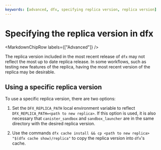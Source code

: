 ```yaml
---
keywords: [advanced, dfx, specifying replica version, replica version]
---
```



# Specifying the replica version in dfx

<MarkdownChipRow labels={["Advanced"]} />



The replica version included in the most recent release of `dfx` may not reflect the most up to date replica release. In some workflows, such as testing new features of the replica, having the most recent version of the replica may be desirable. 

## Using a specific replica version

To use a specific replica version, there are two options:

1. Set the `DFX_REPLICA_PATH` local environment variable to reflect `DFX_REPLICA_PATH=<path to new replica>`. If this option is used, it is also necessary that `canister_sandbox` and `sandbox_launcher` are in the same directory with the desired replica version.

2. Use the commands `dfx cache install && cp <path to new replica> "$(dfx cache show)/replica"` to copy the replica version into `dfx`'s cache. 



